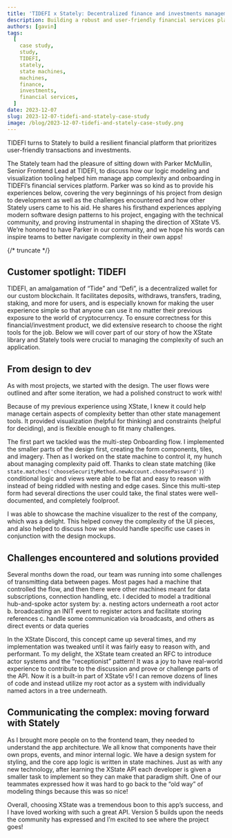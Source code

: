 ```yaml
---
title: 'TIDEFI x Stately: Decentralized finance and investments management'
description: Building a robust and user-friendly financial services platform. A Stately and TIDEFI case study.
authors: [gavin]
tags:
  [
    case study,
    study,
    TIDEFI,
    stately,
    state machines,
    machines,
    finance,
    investments,
    financial services,
  ]
date: 2023-12-07
slug: 2023-12-07-tidefi-and-stately-case-study
image: /blog/2023-12-07-tidefi-and-stately-case-study.png
---
```


TIDEFI turns to Stately to build a resilient financial platform that prioritizes user-friendly transactions and investments.

The Stately team had the pleasure of sitting down with Parker McMullin, Senior Frontend Lead at TIDEFI, to discuss how our logic modeling and visualization tooling helped him manage app complexity and onboarding in TIDEFI’s financial services platform. Parker was so kind as to provide his experiences below, covering the very beginnings of his project from design to development as well as the challenges encountered and how other Stately users came to his aid. He shares his firsthand experiences applying modern software design patterns to his project, engaging with the technical community, and proving instrumental in shaping the direction of XState V5. We’re honored to have Parker in our community, and we hope his words can inspire teams to better navigate complexity in their own apps!

{/* truncate */}

## Customer spotlight: TIDEFI

<p>
  <ThemedImage
    alt="TIDEFI logo"
    sources={{
      light:
        '/blog/2023-12-07-tidefi-and-stately-case-study/logo-with-name.svg',
      dark: '/blog/2023-12-07-tidefi-and-stately-case-study/dark-logo-with-name.svg',
    }}
  />
</p>

TIDEFI, an amalgamation of “Tide” and “Defi”, is a decentralized wallet for our custom blockchain. It facilitates deposits, withdraws, transfers, trading, staking, and more for users, and is especially known for making the user experience simple so that anyone can use it no matter their previous exposure to the world of cryptocurrency. To ensure correctness for this financial/investment product, we did extensive research to choose the right tools for the job. Below we will cover part of our story of how the XState library and Stately tools were crucial to managing the complexity of such an application.

## From design to dev

As with most projects, we started with the design. The user flows were outlined and after some iteration, we had a polished construct to work with!

Because of my previous experience using XState, I knew it could help manage certain aspects of complexity better than other state management tools. It provided visualization (helpful for thinking) and constraints (helpful for deciding), and is flexible enough to fit many challenges.

The first part we tackled was the multi-step Onboarding flow. I implemented the smaller parts of the design first, creating the form components, tiles, and imagery. Then as I worked on the state machine to control it, my hunch about managing complexity paid off. Thanks to clean state matching (like `state.matches('chooseSecurityMethod.newAccount.choosePassword')`) conditional logic and views were able to be flat and easy to reason with instead of being riddled with nesting and edge cases. Since this multi-step form had several directions the user could take, the final states were well-documented, and completely foolproof.

<EmbedMachine
  name="TIDEFI Onboarding Flow"
  embedURL="https://stately.ai/registry/editor/embed/9fa24cc0-3026-41be-bb22-9afc3980fefc?machineId=26f0286a-e093-4863-a534-b4ea9b656ee0&mode=design/"
/>

I was able to showcase the machine visualizer to the rest of the company, which was a delight. This helped convey the complexity of the UI pieces, and also helped to discuss how we should handle specific use cases in conjunction with the design mockups.

## Challenges encountered and solutions provided

Several months down the road, our team was running into some challenges of transmitting data between pages. Most pages had a machine that controlled the flow, and then there were other machines meant for data subscriptions, connection handling, etc. I decided to model a traditional hub-and-spoke actor system by:
a. nesting actors underneath a root actor
b. broadcasting an INIT event to register actors and facilitate storing references
c. handle some communication via broadcasts, and others as direct events or data queries

In the XState Discord, this concept came up several times, and my implementation was tweaked until it was fairly easy to reason with, and performant. To my delight, the XState team created an RFC to introduce actor systems and the “receptionist” pattern! It was a joy to have real-world experience to contribute to the discussion and prove or challenge parts of the API. Now it is a built-in part of XState v5! I can remove dozens of lines of code and instead utilize my root actor as a system with individually named actors in a tree underneath.

## Communicating the complex: moving forward with Stately

As I brought more people on to the frontend team, they needed to understand the app architecture. We all know that components have their own props, events, and minor internal logic. We have a design system for styling, and the core app logic is written in state machines. Just as with any new technology, after learning the XState API each developer is given a smaller task to implement so they can make that paradigm shift. One of our teammates expressed how it was hard to go back to the “old way” of modeling things because this was so nice!

Overall, choosing XState was a tremendous boon to this app’s success, and I have loved working with such a great API. Version 5 builds upon the needs the community has expressed and I’m excited to see where the project goes!
